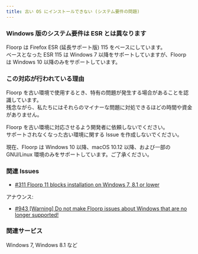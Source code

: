 ```yaml
---
title: 古い OS にインストールできない (システム要件の問題)
---
```



### Windows 版のシステム要件は ESR とは異なります

Floorp は Firefox ESR (延長サポート版) 115 をベースにしています。\
ベースとなった ESR 115 は Windows 7 以降をサポートしていますが、Floorp は Windows 10 以降のみをサポートしています。

### この対応が行われている理由

Floorp を古い環境で使用するとき、特有の問題が発生する場合があることを認識しています。\
残念ながら、私たちにはそれらのマイナーな問題に対処できるほどの時間や資金がありません。

Floorp を古い環境に対応させるよう開発者に依頼しないでください。\
サポートされなくなった古い環境に関する Issue を作成しないでください。

現在、Floorp は Windows 10 以降、macOS 10.12 以降、および一部の GNU/Linux 環境のみをサポートしています。ご了承ください。

### 関連 Issues

- [#311 Floorp 11 blocks installation on Windows 7, 8.1 or lower](https://github.com/Floorp-Projects/Floorp/issues/311)

アナウンス:

- [#943 [Warning] Do not make Floorp issues about Windows that are no longer supported!](https://github.com/Floorp-Projects/Floorp/discussions/943)

### 関連サービス

Windows 7, Windows 8.1 など

<Support />

